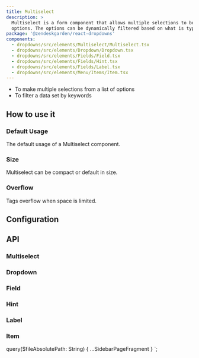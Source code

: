 ```yaml
---
title: Multiselect
description: >
  Multiselect is a form component that allows multiple selections to be made from a list of
  options. The options can be dynamically filtered based on what is typed.
package: '@zendeskgarden/react-dropdowns'
components:
  - dropdowns/src/elements/Multiselect/Multiselect.tsx
  - dropdowns/src/elements/Dropdown/Dropdown.tsx
  - dropdowns/src/elements/Fields/Field.tsx
  - dropdowns/src/elements/Fields/Hint.tsx
  - dropdowns/src/elements/Fields/Label.tsx
  - dropdowns/src/elements/Menu/Items/Item.tsx
---
```


<Usage>
  <Use>
    <ul>
      <li>To make multiple selections from a list of options</li>
      <li>To filter a data set by keywords</li>
    </ul>
  </Use>
</Usage>

## How to use it

### Default Usage

The default usage of a Multiselect component.


<CodeExample code={MultiselectDefaultCode}>
  <MultiselectDefault />
</CodeExample>

### Size

Multiselect can be compact or default in size.


<CodeExample code={MultiselectSizeCode}>
  <MultiselectSize />
</CodeExample>

### Overflow

Tags overflow when space is limited.


<CodeExample code={MultiselectOverflowCode}>
  <MultiselectOverflow />
</CodeExample>

## Configuration

<Configuration reactPackage={props.data.mdx.package} components={props.data.mdx.components} />

## API

### Multiselect

<PropSheet components={props.data.mdx.components} componentName="multiselect" />

### Dropdown

<PropSheet components={props.data.mdx.components} componentName="dropdown" />

### Field

<PropSheet components={props.data.mdx.components} componentName="field" />

### Hint

<PropSheet components={props.data.mdx.components} componentName="hint" />

### Label

<PropSheet components={props.data.mdx.components} componentName="label" />

### Item

<PropSheet components={props.data.mdx.components} componentName="item" />


  query($fileAbsolutePath: String) {
    ...SidebarPageFragment
  }
`;
